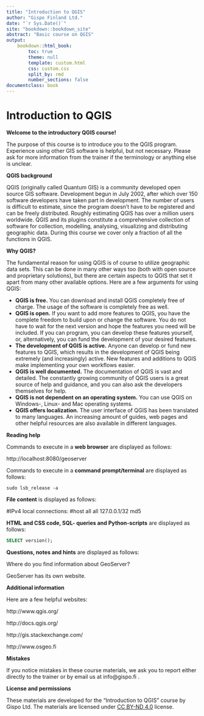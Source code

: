 ```yaml
---
title: "Introduction to QGIS"
author: "Gispo Finland Ltd."   
date: "`r Sys.Date()`"
site: "bookdown::bookdown_site"
abstract: "Basic course on QGIS"
output:
    bookdown::html_book:
        toc: true
        theme: null
        template: custom.html
        css: custom.css
        split_by: rmd
        number_sections: false
documentclass: book
---
```


# Introduction to QGIS

**Welcome to the introductory QGIS course!**

The purpose of this course is to introduce you to the QGIS program. Experience using other GIS software is helpful, but not necessary. Please ask for more information from the trainer if the terminology or anything else is unclear.

**QGIS background**

QGIS (originally called Quantum GIS) is a community developed open source GIS software. Development begun in July 2002, after which over 150 software developers have taken part in development. The number of users is difficult to estimate, since the program doesn't have to be registered and can be freely distributed. Roughly estimating QGIS has over a million users worldwide. QGIS and its plugins constitute a comprehensive collection of software for collection, modelling, analysing, visualizing and distributing geographic data. During this course we cover only a fraction of all the functions in QGIS.

**Why QGIS?**

The fundamental reason for using QGIS is of course to utilize geographic data sets. This can be done in many other ways too (both with open source and proprietary solutions), but there are certain aspects to QGIS that set it apart from many other available options. Here are a few arguments for using  QGIS:

* **QGIS is free.** You can download and install QGIS completely free of charge. The usage of the software is completely free as well.
* **QGIS is open.** If you want to add more features to QGIS, you have the complete freedom to build upon or change the software. You do not have to wait for the next version and hope the features you need will be included. If you can program, you can develop these features yourself, or, alternatively, you can fund the development of your desired features.
* **The development of QGIS is active.** Anyone can develop or fund new features to QGIS, which results in the development of QGIS being extremely (and increasingly) active. New features and additions to QGIS make implementing your own workflows easier.
* **QGIS is well documented.** The documentation of QGIS is vast and detailed. The constantly growing community of QGIS users is a great source of help and guidance, and you can also ask the developers themselves for help.
* **QGIS is not dependent on an operating system.** You can use QGIS on Windows-, Linux- and Mac operating systems.
* **QGIS offers localization.** The user interface of QGIS has been translated to many languages. An increasing amount of guides, web pages and other helpful resources are also available in different languages. 

**Reading help**

Commands to execute in a **web browser** are displayed as follows:

:::{.note-box}
http://localhost:8080/geoserver
:::

Commands to execute in a **command prompt/terminal** are displayed as follows:

:::{.commandline-box}
``` shell
sudo lsb_release -a
```
:::

**File content** is displayed as follows:

:::{.file-content-box}
#IPv4 local connections:
#host all all 127.0.0.1/32 md5
:::

**HTML and CSS code, SQL- queries and Python-scripts** are displayed as follows:

:::{.code-box}
``` sql
SELECT version();
```
:::

**Questions, notes and hints** are displayed as follows:

:::{.hint-box}
Where do you find information about GeoServer? 

GeoServer has its own website.
:::


**Additional information**

Here are a few helpful websites:

:::{.note-box} 
http://www.qgis.org/ 
:::
:::{.note-box}
http://docs.qgis.org/ 
:::
:::{.note-box}
http://gis.stackexchange.com/            
:::
:::{.note-box}
http://www.osgeo.fi
:::


**Mistakes**

If you notice mistakes in these course materials, we ask you to report either directly to the trainer or by email us at info@gispo.fi .

**License and permissions**

These materials are developed for the "Introduction to QGIS" course by Gispo Ltd.
The materials are licensed under [CC BY-ND 4.0](https://creativecommons.org/licenses/by-nd/4.0/) license.

<!--
License and permissions
These materials are developed for the Introduction to QGIS course by Gispo Ltd.
The materials are licensed under [CC BY-ND 4.0](https://creativecommons.org/licenses/by-nd/4.0/) license.
-->
